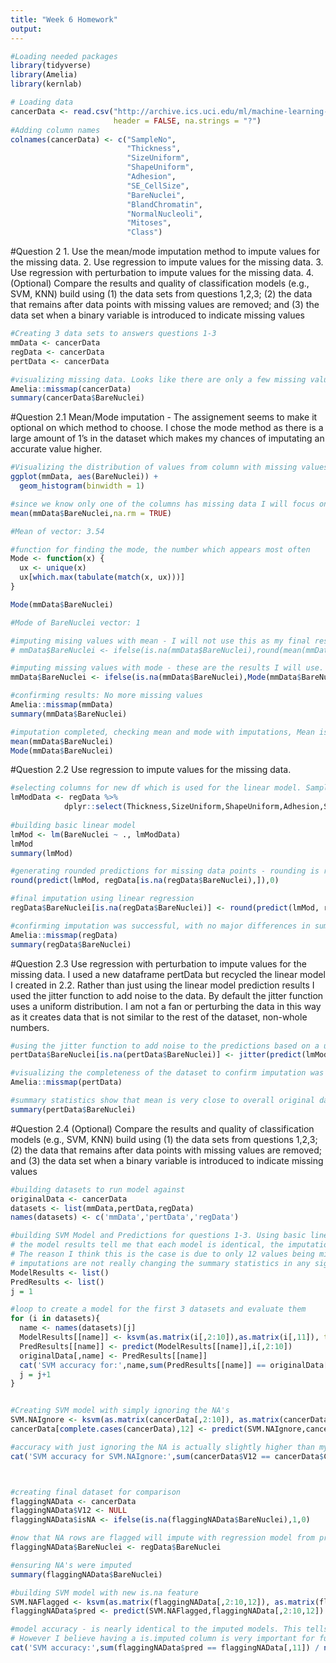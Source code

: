 ```yaml
---
title: "Week 6 Homework"
output: 
---
```



```r
#Loading needed packages
library(tidyverse)
library(Amelia)
library(kernlab)
```



```r

# Loading data
cancerData <- read.csv("http://archive.ics.uci.edu/ml/machine-learning-databases/breast-cancer-wisconsin/breast-cancer-wisconsin.data", 
                       header = FALSE, na.strings = "?")
#Adding column names
colnames(cancerData) <- c("SampleNo", 
                          "Thickness", 
                          "SizeUniform", 
                          "ShapeUniform", 
                          "Adhesion", 
                          "SE_CellSize", 
                          "BareNuclei", 
                          "BlandChromatin", 
                          "NormalNucleoli", 
                          "Mitoses", 
                          "Class")

```


#Question 2
1. Use the mean/mode imputation method to impute values for the missing data.
2. Use regression to impute values for the missing data.
3. Use regression with perturbation to impute values for the missing data.
4. (Optional) Compare the results and quality of classification models (e.g., SVM, KNN) build using
(1) the data sets from questions 1,2,3; (2) the data that remains after data points with missing
values are removed; and (3) the data set when a binary variable is introduced to indicate missing
values

```r
#Creating 3 data sets to answers questions 1-3
mmData <- cancerData
regData <- cancerData
pertData <- cancerData

#visualizing missing data. Looks like there are only a few missing values for BareNuclei
Amelia::missmap(cancerData)
summary(cancerData$BareNuclei)

```

#Question 2.1 
Mean/Mode imputation - The assignement seems to make it optional on which method to choose. I chose the mode method as there is a large amount of 1's in the dataset which makes my chances of imputating an accurate value higher. 
```r
#Visualizing the distribution of values from column with missing values. Most datapoints seem to be either 1 or 10 with scattering in between. Based on this I am choosing the mode imputation method. 
ggplot(mmData, aes(BareNuclei)) +
  geom_histogram(binwidth = 1)

#since we know only one of the columns has missing data I will focus on this alone for mean/mode imputation. 
mean(mmData$BareNuclei,na.rm = TRUE)

#Mean of vector: 3.54

#function for finding the mode, the number which appears most often 
Mode <- function(x) {
  ux <- unique(x)
  ux[which.max(tabulate(match(x, ux)))]
}

Mode(mmData$BareNuclei)

#Mode of BareNuclei vector: 1

#imputing mising values with mean - I will not use this as my final result. Just demonstrating for homework. 
# mmData$BareNuclei <- ifelse(is.na(mmData$BareNuclei),round(mean(mmData$BareNuclei,na.rm = TRUE),0),mmData$BareNuclei)

#imputing missing values with mode - these are the results I will use. 
mmData$BareNuclei <- ifelse(is.na(mmData$BareNuclei),Mode(mmData$BareNuclei),mmData$BareNuclei)

#confirming results: No more missing values 
Amelia::missmap(mmData)
summary(mmData$BareNuclei)

#imputation completed, checking mean and mode with imputations, Mean is slightly lowered to 3.48 from 3.54. 
mean(mmData$BareNuclei)
Mode(mmData$BareNuclei)
```

#Question 2.2
Use regression to impute values for the missing data.

```r
#selecting columns for new df which is used for the linear model. SampleNo is not important to results. 
lmModData <- regData %>% 
            dplyr::select(Thickness,SizeUniform,ShapeUniform,Adhesion,SE_CellSize,BareNuclei,BlandChromatin,NormalNucleoli,Mitoses,Class) 
            
#building basic linear model
lmMod <- lm(BareNuclei ~ ., lmModData)
lmMod
summary(lmMod)

#generating rounded predictions for missing data points - rounding is required as all observations are whole numbers
round(predict(lmMod, regData[is.na(regData$BareNuclei),]),0)

#final imputation using linear regression
regData$BareNuclei[is.na(regData$BareNuclei)] <- round(predict(lmMod, regData[is.na(regData$BareNuclei),]),0)

#confirming imputation was successful, with no major differences in summary stats 
Amelia::missmap(regData)
summary(regData$BareNuclei)

```

#Question 2.3 
Use regression with perturbation to impute values for the missing data. I used a new dataframe pertData but recycled the linear model I created in 2.2. Rather than just using the linear model prediction results I used the jitter function to add noise to the data. By default the jitter function uses a uniform distribution. I am not a fan or perturbing the data in this way as it creates data that is not similar to the rest of the dataset, non-whole numbers. 
```r

#using the jitter function to add noise to the predictions based on a uniform distribution of the vector 
pertData$BareNuclei[is.na(pertData$BareNuclei)] <- jitter(predict(lmMod, pertData[is.na(pertData$BareNuclei),]))

#visualizing the completeness of the dataset to confirm imputation was successful 
Amelia::missmap(pertData)

#summary statistics show that mean is very close to overall original dataset
summary(pertData$BareNuclei)
```

#Question 2.4 
(Optional) Compare the results and quality of classification models (e.g., SVM, KNN) build using
(1) the data sets from questions 1,2,3; (2) the data that remains after data points with missing
values are removed; and (3) the data set when a binary variable is introduced to indicate missing
values

```r
#building datasets to run model against
originalData <- cancerData 
datasets <- list(mmData,pertData,regData)
names(datasets) <- c('mmData','pertData','regData')

#building SVM Model and Predictions for questions 1-3. Using basic linear kernal for comparisons 
# the model results tell me that each model is identical, the imputations made little difference. 
# The reason I think this is the case is due to only 12 values being missing in the dataset and the 
# imputations are not really changing the summary statistics in any significant way.
ModelResults <- list()
PredResults <- list()
j = 1

#loop to create a model for the first 3 datasets and evaluate them 
for (i in datasets){
  name <- names(datasets)[j]
  ModelResults[[name]] <- ksvm(as.matrix(i[,2:10]),as.matrix(i[,11]), type = "C-svc", kernal = "vanilladot", C=.1, scaled = TRUE, cross = 5, na.action = na.omit)
  PredResults[[name]] <- predict(ModelResults[[name]],i[,2:10])
  originalData[,name] <- PredResults[[name]]
  cat('SVM accuracy for:',name,sum(PredResults[[name]] == originalData[,11]) / nrow(originalData),'\n')
  j = j+1
}


#Creating SVM model with simply ignoring the NA's
SVM.NAIgnore <- ksvm(as.matrix(cancerData[,2:10]), as.matrix(cancerData[,11]), type = "C-svc", kernal = "vanilladot", C=.1, scaled = TRUE, cross = 5, na.action = na.omit)
cancerData[complete.cases(cancerData),12] <- predict(SVM.NAIgnore,cancerData[complete.cases(cancerData),2:10])

#accuracy with just ignoring the NA is actually slightly higher than my imputed models 
cat('SVM accuracy for SVM.NAIgnore:',sum(cancerData$V12 == cancerData$Class) / nrow(cancerData[complete.cases(cancerData),]),'\n')



#creating final dataset for comparison
flaggingNAData <- cancerData
flaggingNAData$V12 <- NULL
flaggingNAData$isNA <- ifelse(is.na(flaggingNAData$BareNuclei),1,0)

#now that NA rows are flagged will impute with regression model from previous question before placing into model to see how is.na column affects the model 
flaggingNAData$BareNuclei <- regData$BareNuclei

#ensuring NA's were imputed 
summary(flaggingNAData$BareNuclei)

#building SVM model with new is.na feature
SVM.NAFlagged <- ksvm(as.matrix(flaggingNAData[,2:10,12]), as.matrix(flaggingNAData[,11]), type = "C-svc", kernal = "vanilladot", C=.1, scaled = TRUE, cross = 5)
flaggingNAData$pred <- predict(SVM.NAFlagged,flaggingNAData[,2:10,12])

#model accuracy - is nearly identical to the imputed models. This tells me that the new feature is not adding a lot of value. 
# However I believe having a is.imputed column is very important for future analysis and maintaining a intuitive dataset. 
cat('SVM accuracy:',sum(flaggingNAData$pred == flaggingNAData[,11]) / nrow(flaggingNAData),'\n')

```

